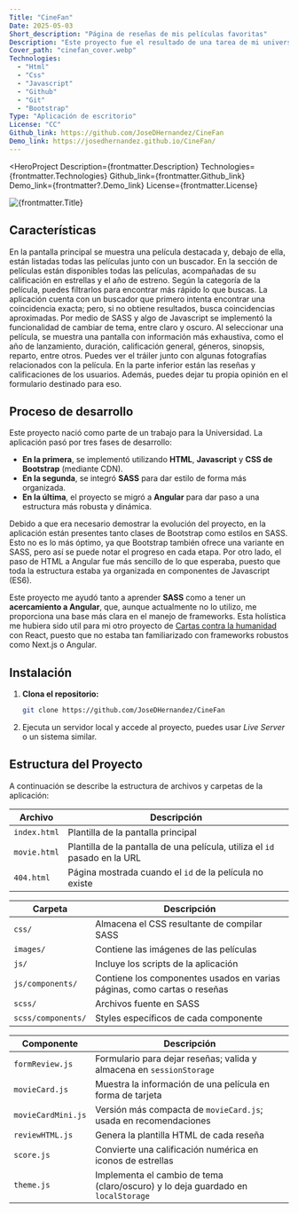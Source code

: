 ```yaml
---
Title: "CineFan"
Date: 2025-05-03
Short_description: "Página de reseñas de mis películas favoritas"
Description: "Este proyecto fue el resultado de una tarea de mi universidad y es una página de películas con un sistema de reseñas, en el cual se muestran mis peliculas favritas, junto con reseñas y calificaciones. en este proyecto aprendi el uso de SASS y los placeholders o esqueletos para mejorar el diseño y evitar el desplazmiento de componenetes. Al principio se desarrollo solo con bootstrap (cnd) pero despues exigieron el uso de sass"
Cover_path: "cinefan_cover.webp"
Technologies:
  - "Html"
  - "Css"
  - "Javascript"
  - "Github"
  - "Git"
  - "Bootstrap"
Type: "Aplicación de escritorio"
License: "CC"
Github_link: https://github.com/JoseDHernandez/CineFan
Demo_link: https://josedhernandez.github.io/CineFan/
---
```



<HeroProject
  Description={frontmatter.Description}
  Technologies={frontmatter.Technologies}
  Github_link={frontmatter.Github_link}
  Demo_link={frontmatter?.Demo_link}
  License={frontmatter.License}
>
  <Image src={Imagen} alt={frontmatter.Title} />
</HeroProject>

## Características

<FeatureCard title="Película destacada" image={Imagen}>
  En la pantalla principal se muestra una película destacada y, debajo de ella,
  están listadas todas las películas junto con un buscador.
</FeatureCard>

<FeatureCard title="Listado de películas" image={Image1}>
  En la sección de películas están disponibles todas las películas, acompañadas
  de su calificación en estrellas y el año de estreno.
</FeatureCard>

<FeatureCard title="Filtrado de películas" image={Image2}>
  Según la categoría de la película, puedes filtrarlos para encontrar más rápido
  lo que buscas.
</FeatureCard>

<FeatureCard title="Buscador de películas" image={Image3}>
  La aplicación cuenta con un buscador que primero intenta encontrar una
  coincidencia exacta; pero, si no obtiene resultados, busca coincidencias
  aproximadas.
</FeatureCard>

<FeatureCard title="Tema oscuro" image={Image4}>
  Por medio de SASS y algo de Javascript se implementó la funcionalidad de
  cambiar de tema, entre claro y oscuro.
</FeatureCard>

<FeatureCard title="Información detallada de la película" image={Image5}>
  Al seleccionar una película, se muestra una pantalla con información más
  exhaustiva, como el año de lanzamiento, duración, calificación general,
  géneros, sinopsis, reparto, entre otros.
</FeatureCard>

<FeatureCard title="Tráiler y galería de fotos" image={Image6}>
  Puedes ver el tráiler junto con algunas fotografías relacionados con la
  película.
</FeatureCard>

<FeatureCard title="Reseñas" image={Image7}>
  En la parte inferior están las reseñas y calificaciones de los usuarios.
  Además, puedes dejar tu propia opinión en el formulario destinado para eso.
</FeatureCard>

## Proceso de desarrollo

Este proyecto nació como parte de un trabajo para la Universidad. La aplicación pasó por tres fases de desarrollo:

- **En la primera**, se implementó utilizando **HTML**, **Javascript** y **CSS de Bootstrap** (mediante CDN).
- **En la segunda**, se integró **SASS** para dar estilo de forma más organizada.
- **En la última**, el proyecto se migró a **Angular** para dar paso a una estructura más robusta y dinámica.

Debido a que era necesario demostrar la evolución del proyecto, en la aplicación están presentes tanto clases de Bootstrap como estilos en SASS. Esto no es lo más óptimo, ya que Bootstrap también ofrece una variante en SASS, pero así se puede notar el progreso en cada etapa. Por otro lado, el paso de HTML a Angular fue más sencillo de lo que esperaba, puesto que toda la estructura estaba ya organizada en componentes de Javascript (ES6).

Este proyecto me ayudó tanto a aprender **SASS** como a tener un **acercamiento a Angular**, que, aunque actualmente no lo utilizo, me proporciona una base más clara en el manejo de frameworks. Esta holística me hubiera sido util para mi otro proyecto de [Cartas contra la humanidad](/proyectos/cards-against-humanity) con React, puesto que no estaba tan familiarizado con frameworks robustos como Next.js o Angular.

## Instalación

1. **Clona el repositorio:**

   ```bash
   git clone https://github.com/JoseDHernandez/CineFan
   ```

2. Ejecuta un servidor local y accede al proyecto, puedes usar _Live Server_ o un sistema similar.

## Estructura del Proyecto

A continuación se describe la estructura de archivos y carpetas de la aplicación:

| Archivo      | Descripción                                                                |
| ------------ | -------------------------------------------------------------------------- |
| `index.html` | Plantilla de la pantalla principal                                         |
| `movie.html` | Plantilla de la pantalla de una película, utiliza el `id` pasado en la URL |
| `404.html`   | Página mostrada cuando el `id` de la película no existe                    |

| Carpeta            | Descripción                                                              |
| ------------------ | ------------------------------------------------------------------------ |
| `css/`             | Almacena el CSS resultante de compilar SASS                              |
| `images/`          | Contiene las imágenes de las películas                                   |
| `js/`              | Incluye los scripts de la aplicación                                     |
| `js/components/`   | Contiene los componentes usados en varias páginas, como cartas o reseñas |
| `scss/`            | Archivos fuente en SASS                                                  |
| `scss/components/` | Styles específicos de cada componente                                    |

| Componente         | Descripción                                                                      |
| ------------------ | -------------------------------------------------------------------------------- |
| `formReview.js`    | Formulario para dejar reseñas; valida y almacena en `sessionStorage`             |
| `movieCard.js`     | Muestra la información de una película en forma de tarjeta                       |
| `movieCardMini.js` | Versión más compacta de `movieCard.js`; usada en recomendaciones                 |
| `reviewHTML.js`    | Genera la plantilla HTML de cada reseña                                          |
| `score.js`         | Convierte una calificación numérica en iconos de estrellas                       |
| `theme.js`         | Implementa el cambio de tema (claro/oscuro) y lo deja guardado en `localStorage` |
